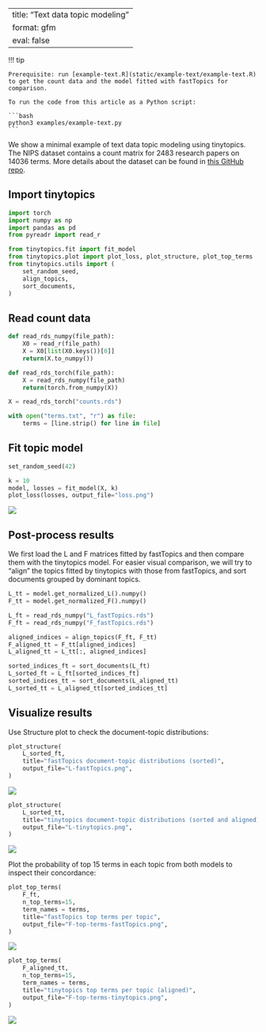 <!-- `.md` and `.py` files are generated from the `.qmd` file. Please edit that file. -->

---
title: "Text data topic modeling"
format: gfm
eval: false
---

!!! tip

    Prerequisite: run [example-text.R](static/example-text/example-text.R)
    to get the count data and the model fitted with fastTopics for comparison.

    To run the code from this article as a Python script:

    ```bash
    python3 examples/example-text.py
    ```

We show a minimal example of text data topic modeling using tinytopics.
The NIPS dataset contains a count matrix for 2483 research papers on
14036 terms. More details about the dataset can be found in
[this GitHub repo](https://github.com/stephenslab/fastTopics-experiments).

## Import tinytopics

```python
import torch
import numpy as np
import pandas as pd
from pyreadr import read_r

from tinytopics.fit import fit_model
from tinytopics.plot import plot_loss, plot_structure, plot_top_terms
from tinytopics.utils import (
    set_random_seed,
    align_topics,
    sort_documents,
)
```

## Read count data

```python
def read_rds_numpy(file_path):
    X0 = read_r(file_path)
    X = X0[list(X0.keys())[0]]
    return(X.to_numpy())

def read_rds_torch(file_path):
    X = read_rds_numpy(file_path)
    return(torch.from_numpy(X))
```

```python
X = read_rds_torch("counts.rds")

with open("terms.txt", "r") as file:
    terms = [line.strip() for line in file]
```

## Fit topic model

```python
set_random_seed(42)

k = 10
model, losses = fit_model(X, k)
plot_loss(losses, output_file="loss.png")
```

![](images/text/loss.png)

## Post-process results

We first load the L and F matrices fitted by fastTopics and then
compare them with the tinytopics model. For easier visual comparison, we will
try to "align" the topics fitted by tinytopics with those from fastTopics,
and sort documents grouped by dominant topics.

```python
L_tt = model.get_normalized_L().numpy()
F_tt = model.get_normalized_F().numpy()

L_ft = read_rds_numpy("L_fastTopics.rds")
F_ft = read_rds_numpy("F_fastTopics.rds")

aligned_indices = align_topics(F_ft, F_tt)
F_aligned_tt = F_tt[aligned_indices]
L_aligned_tt = L_tt[:, aligned_indices]

sorted_indices_ft = sort_documents(L_ft)
L_sorted_ft = L_ft[sorted_indices_ft]
sorted_indices_tt = sort_documents(L_aligned_tt)
L_sorted_tt = L_aligned_tt[sorted_indices_tt]
```

## Visualize results

Use Structure plot to check the document-topic distributions:

```python
plot_structure(
    L_sorted_ft,
    title="fastTopics document-topic distributions (sorted)",
    output_file="L-fastTopics.png",
)
```

![](images/text/L-fastTopics.png)

```python
plot_structure(
    L_sorted_tt,
    title="tinytopics document-topic distributions (sorted and aligned)",
    output_file="L-tinytopics.png",
)
```

![](images/text/L-tinytopics.png)

Plot the probability of top 15 terms in each topic from both models
to inspect their concordance:

```python
plot_top_terms(
    F_ft,
    n_top_terms=15,
    term_names = terms,
    title="fastTopics top terms per topic",
    output_file="F-top-terms-fastTopics.png",
)
```

![](images/text/F-fastTopics.png)

```python
plot_top_terms(
    F_aligned_tt,
    n_top_terms=15,
    term_names = terms,
    title="tinytopics top terms per topic (aligned)",
    output_file="F-top-terms-tinytopics.png",
)
```

![](images/text/F-tinytopics.png)
